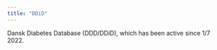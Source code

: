 ```yaml
---
title: "DDiD"
---
```


Dansk Diabetes Database (DDD/DDiD), which has been active since 1/7 2022.  

